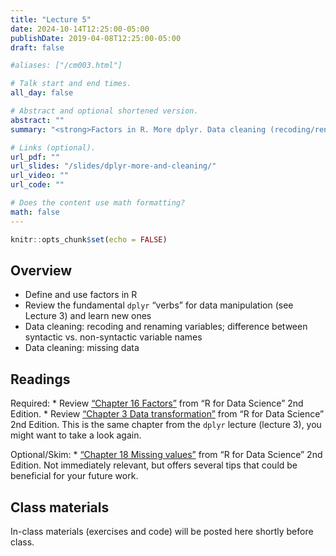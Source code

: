 ```yaml
---
title: "Lecture 5"
date: 2024-10-14T12:25:00-05:00
publishDate: 2019-04-08T12:25:00-05:00
draft: false

#aliases: ["/cm003.html"]

# Talk start and end times.
all_day: false

# Abstract and optional shortened version.
abstract: ""
summary: "<strong>Factors in R. More dplyr. Data cleaning (recoding/renaming variables; missing data).</strong>"

# Links (optional).
url_pdf: ""
url_slides: "/slides/dplyr-more-and-cleaning/"
url_video: ""
url_code: ""

# Does the content use math formatting?
math: false
---
```


```r
knitr::opts_chunk$set(echo = FALSE)
```


## Overview

* Define and use factors in R
* Review the fundamental `dplyr` "verbs" for data manipulation (see Lecture 3) and learn new ones
* Data cleaning: recoding and renaming variables; difference between syntactic vs. non-syntactic variable names
* Data cleaning: missing data


## Readings

Required:
* Review ["Chapter 16 Factors"](https://r4ds.hadley.nz/factors) from "R for Data Science" 2nd Edition. 
* Review ["Chapter 3 Data transformation"](https://r4ds.hadley.nz/data-transform) from "R for Data Science" 2nd Edition. This is the same chapter from the `dplyr` lecture (lecture 3), you might want to take a look again.

Optional/Skim:
* ["Chapter 18 Missing values"](https://r4ds.hadley.nz/missing-values.html) from "R for Data Science" 2nd Edition. Not immediately relevant, but offers several tips that could be beneficial for your future work.


## Class materials

In-class materials (exercises and code) will be posted here shortly before class.

<!--
Run the code below in your console to download today’s materials: `usethis::use_course("css-materials/dplyr-more-and-cleaning")`
-->